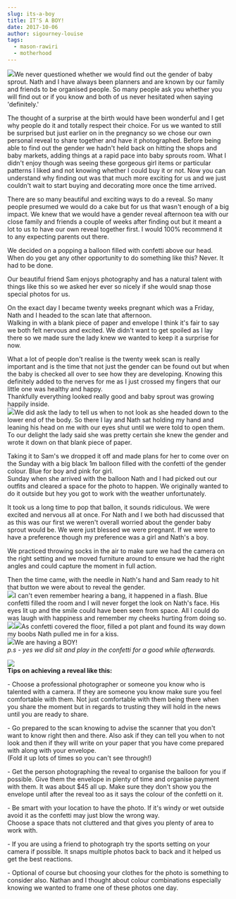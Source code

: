 ```yaml
---
slug: its-a-boy
title: IT'S A BOY!
date: 2017-10-06
author: sigourney-louise
tags:
  - mason-rawiri
  - motherhood
---
```

![](http://sigourneylouise.nz/wp-content/uploads/2017/10/22217886_10155875771498958_1467148256_o.jpg)We never questioned whether we would find out the gender of baby sprout. Nath and I have always been planners and are known by our family and friends to be organised people. So many people ask you whether you will find out or if you know and both of us never hesitated when saying 'definitely.'

The thought of a surprise at the birth would have been wonderful and I get why people do it and totally respect their choice. For us we wanted to still be surprised but just earlier on in the pregnancy so we chose our own personal reveal to share together and have it photographed. Before being able to find out the gender we hadn't held back on hitting the shops and baby markets, adding things at a rapid pace into baby sprouts room. What I didn't enjoy though was seeing these gorgeous girl items or particular patterns I liked and not knowing whether I could buy it or not. Now you can understand why finding out was that much more exciting for us and we just couldn't wait to start buying and decorating more once the time arrived.

There are so many beautiful and exciting ways to do a reveal. So many people presumed we would do a cake but for us that wasn't enough of a big impact. We knew that we would have a gender reveal afternoon tea with our close family and friends a couple of weeks after finding out but it meant a lot to us to have our own reveal together first. I would 100% recommend it to any expecting parents out there.

We decided on a popping a balloon filled with confetti above our head. When do you get any other opportunity to do something like this? Never. It had to be done.

Our beautiful friend Sam enjoys photography and has a natural talent with things like this so we asked her ever so nicely if she would snap those special photos for us.

On the exact day I became twenty weeks pregnant which was a Friday, Nath and I headed to the scan late that afternoon.\
Walking in with a blank piece of paper and envelope I think it's fair to say we both felt nervous and excited. We didn't want to get spoiled as I lay there so we made sure the lady knew we wanted to keep it a surprise for now.

What a lot of people don't realise is the twenty week scan is really important and is the time that not just the gender can be found out but when the baby is checked all over to see how they are developing. Knowing this definitely added to the nerves for me as I just crossed my fingers that our little one was healthy and happy.\
Thankfully everything looked really good and baby sprout was growing happily inside.\
![](http://sigourneylouise.nz/wp-content/uploads/2017/10/GKH7255_SIGOURNEY_SMITH_19921229_20170908162457342-copy.jpg)We did ask the lady to tell us when to not look as she headed down to the lower end of the body. So there I lay and Nath sat holding my hand and leaning his head on me with our eyes shut until we were told to open them. To our delight the lady said she was pretty certain she knew the gender and wrote it down on that blank piece of paper.

Taking it to Sam's we dropped it off and made plans for her to come over on the Sunday with a big black 1m balloon filled with the confetti of the gender colour. Blue for boy and pink for girl.\
Sunday when she arrived with the balloon Nath and I had picked out our outfits and cleared a space for the photo to happen. We originally wanted to do it outside but hey you got to work with the weather unfortunately.

It took us a long time to pop that ballon, it sounds ridiculous. We were excited and nervous all at once. For Nath and I we both had discussed that as this was our first we weren't overall worried about the gender baby sprout would be. We were just blessed we were pregnant. If we were to have a preference though my preference was a girl and Nath's a boy.

We practiced throwing socks in the air to make sure we had the camera on the right setting and we moved furniture around to ensure we had the right angles and could capture the moment in full action.

Then the time came, with the needle in Nath's hand and Sam ready to hit that button we were about to reveal the gender.\
![](http://sigourneylouise.nz/wp-content/uploads/2017/10/22290925_10155875913303958_1959100355_o.jpg)I can't even remember hearing a bang, it happened in a flash. Blue confetti filled the room and I will never forget the look on Nath's face. His eyes lit up and the smile could have been seen from space. All I could do was laugh with happiness and remember my cheeks hurting from doing so.\
![](http://sigourneylouise.nz/wp-content/uploads/2017/10/22290768_10155875913558958_1662581517_o.jpg)![](http://sigourneylouise.nz/wp-content/uploads/2017/10/22251172_10155875917523958_1402689860_o.jpg)As confetti covered the floor, filled a pot plant and found its way down my boobs Nath pulled me in for a kiss.\
![](http://sigourneylouise.nz/wp-content/uploads/2017/10/22281469_10155875920933958_1951889128_o.jpg)We are having a BOY!\
*p.s - yes we did sit and play in the confetti for a good while afterwards.*

![](http://sigourneylouise.nz/wp-content/uploads/2017/09/21952558_10155844629263958_130331131_o.jpg)\
**Tips on achieving a reveal like this:**

\- Choose a professional photographer or someone you know who is talented with a camera. If they are someone you know make sure you feel comfortable with them. Not just comfortable with them being there when you share the moment but in regards to trusting they will hold in the news until you are ready to share.

\- Go prepared to the scan knowing to advise the scanner that you don't want to know right then and there. Also ask if they can tell you when to not look and then if they will write on your paper that you have come prepared with along with your envelope.\
(Fold it up lots of times so you can't see through!)

\- Get the person photographing the reveal to organise the balloon for you if possible. Give them the envelope in plenty of time and organise payment with them. It was about $45 all up. Make sure they don't show you the envelope until after the reveal too as it says the colour of the confetti on it.

\- Be smart with your location to have the photo. If it's windy or wet outside avoid it as the confetti may just blow the wrong way.\
Choose a space thats not cluttered and that gives you plenty of area to work with.

\- If you are using a friend to photograph try the sports setting on your camera if possible. It snaps multiple photos back to back and it helped us get the best reactions.

\- Optional of course but choosing your clothes for the photo is something to consider also. Nathan and I thought about colour combinations especially knowing we wanted to frame one of these photos one day.